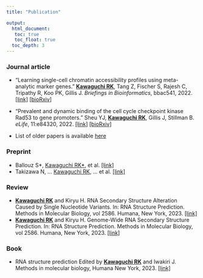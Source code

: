 ```yaml
---
title: "Publication"

output: 
  html_document:
   toc: true
   toc_float: true
  toc_depth: 3
---
```


### Journal article
* "Learning single-cell chromatin accessibility profiles using meta-analytic marker genes." <u>**Kawaguchi RK**</u>, Tang Z, Fischer S, Rajesh C, Tripathy R, Koo PK, Gillis J. *Briefings in Bioinformatics*, bbac541, 2022. [[link]](https://academic.oup.com/bib/advance-article/doi/10.1093/bib/bbac541/6957249) [[bioRxiv]](https://www.biorxiv.org/content/10.1101/2021.04.01.438068v2)
* "Prevalent and dynamic binding of the cell cycle checkpoint kinase Rad53 to gene promoters." Sheu YJ, <u>**Kawaguchi RK**</u>, Gillis J, Stillman B. *eLife*, 11:e84320, 2022. [[link]](https://elifesciences.org/articles/84320) [[bioRxiv]](https://www.biorxiv.org/content/10.1101/2021.05.23.445333v3)

* List of older papers is available [here](https://scholar.google.com/citations?user=BLtM6hoAAAAJ)

### Preprint
* Ballouz S\*, <u>Kawaguchi RK\*</u>, et al. [[link]](https://www.biorxiv.org/content/10.1101/2019.12.11.873265v1)
* Takizawa N, ... <u>Kawaguchi RK</u>, ... et al. [[link]](https://www.biorxiv.org/content/10.1101/2020.03.05.975870v2)

### Review
* <u>**Kawaguchi RK**</u> and Kiryu H. RNA Secondary Structure Alteration Caused by Single Nucleotide Variants. In: RNA Structure Prediction. Methods in Molecular Biology, vol 2586. Humana, New York, 2023. [[link]](https://doi.org/10.1007/978-1-0716-2768-6_7)
* <u>**Kawaguchi RK**</u> and Kiryu H. Genome-Wide RNA Secondary Structure Prediction. In: RNA Structure Prediction. Methods in Molecular Biology, vol 2586. Humana, New York, 2023. [[link]](https://doi.org/10.1007/978-1-0716-2768-6_3)

### Book
* RNA structure prediction Edited by <u>**Kawaguchi RK**</u> and Iwakiri J. Methods in molecular biology, Humana New York, 2023. [[link]](https://doi.org/10.1007/978-1-0716-2768-6)

